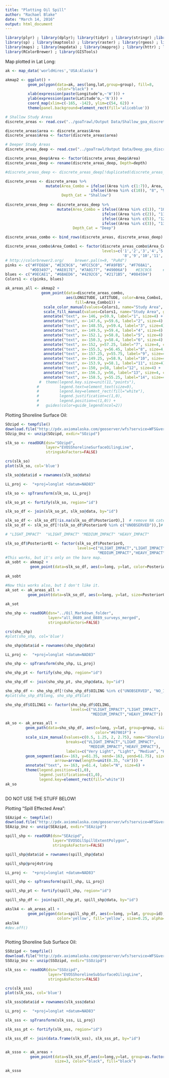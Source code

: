 ```yaml
---
title: "Plotting Oil Spill"
author: "Rachael Blake"
date: "March 14, 2016"
output: html_document
---
```


```r
library(plyr) ; library(dplyr); library(tidyr) ; library(stringr) ;library(rgdal) ; 
library(sp) ; library(maptools) ; library(raster) ; library(rgeos) ; library(ggplot2) ; 
library(maps) ; library(mapdata) ; library(mapproj) ; library(httr) ; library(scales) ;
library(RColorBrewer) ; library(GISTools)

```




Map plotted in Lat Long:

```r
ak <- map_data('worldHires','USA:Alaska')

akmap2 <- ggplot() + 
          geom_polygon(data=ak, aes(long,lat,group=group), fill=8, 
                       color="black") +
          xlab(expression(paste(Longitude^o,~'W'))) +
          ylab(expression(paste(Latitude^o,~'N'))) +
          coord_map(xlim=c(-165, -142), ylim=c(54, 62)) +
          theme(panel.background=element_rect(fill='aliceblue')) 

```

```r
# Shallow Study Areas
discrete_areas <- read.csv("../goaTrawl/Output Data/Shallow_goa_discrete_areas_for_comparison_Combined(50_to_150m).MH.csv")

discrete_areas$area <- discrete_areas$Area
discrete_areas$Area <- factor(discrete_areas$area)
```

```r
# Deeper Study Areas
discrete_areas_deep <- read.csv("../goaTrawl/Output Data/Deep_goa_discrete_areas_for_comparison_150_to_300m.MH.csv")

discrete_areas_deep$Area <- factor(discrete_areas_deep$Area)
discrete_areas_deep <- rename(discrete_areas_deep, Depth=depth)

#discrete_areas_deep <- discrete_areas_deep[!duplicated(discrete_areas_deep[1:6]),]

```

```r
discrete_areas <- discrete_areas %>%
                  mutate(Area_Combo = ifelse((Area %in% c(1:7)), Area,
                                      ifelse((Area %in% c(10)), "8", "9")),
                         Depth_Cat = "Shallow")
                                    
discrete_areas_deep <- discrete_areas_deep %>%
                       mutate(Area_Combo = ifelse((Area %in% c(1)), "10",
                                           ifelse((Area %in% c(2)), "11",
                                           ifelse((Area %in% c(5)), "12",
                                           ifelse((Area %in% c(3)), "13", "14")))),
                              Depth_Cat = "Deep")

discrete_areas_combo <- bind_rows(discrete_areas, discrete_areas_deep)


```

```r
discrete_areas_combo$Area_Combo1 <- factor(discrete_areas_combo$Area_Combo,
                                           levels=c('1','2','3','4','5','6','7',
                                                    '8','9','10','11','12','13','14'))
# http://colorbrewer2.org/     brewer.pal(n=9, "PuRd")
pinks <- c("#FFE6DA", "#E3C9C6", "#FCC5C0", "#FA9FB5", "#F768A1",
           "#DD3497", "#AE017E", "#7A0177", "#49006A")    #E3C9C6     #FDE0DD
blues <- c("#9ECAE1", "#6BAED6", "#4292C6", "#2171B5", "#084594")
Colors1 <- c(pinks, blues)

ak_areas_all <- akmap2 +
                geom_point(data=discrete_areas_combo, 
                           aes(LONGITUDE, LATITUDE, color=Area_Combo1,
                               fill=Area_Combo1)) + 
                 scale_color_manual(values=Colors1, name="Study Area", guide=FALSE) +
                 scale_fill_manual(values=Colors1, name="Study Area", guide=FALSE) +
                 annotate("text", x=-146, y=59.9, label="1", size=4) + 
                 annotate("text", x=-147.6, y=59.6, label="2", size=4) +
                 annotate("text", x=-148.55, y=59.4, label="3", size=4) +
                 annotate("text", x=-149.5, y=59.4, label="4", size=4) +
                 annotate("text", x=-152.1, y=58.8, label="5", size=4) +
                 annotate("text", x=-150.3, y=58.4, label="6", size=4) +
                 annotate("text", x=-152, y=57.25, label="7", size=4, color="white") +
                 annotate("text", x=-155.5, y=56.45, label="8", size=4, color="white") +
                 annotate("text", x=-157.25, y=55.75, label="9", size=4, color="white") +
                 annotate("text", x=-149.25, y=58.9, label="10", size=4) +
                 annotate("text", x=-153.9, y=58.1, label="11", size=4) +
                 annotate("text", x=-150, y=58, label="12", size=4) +
                 annotate("text", x=-156.3, y=56, label="13", size=4, color="white") +
                 annotate("text", x=-158.5, y=55.25, label="14", size=4, color="white") 
               #  theme(legend.key.size=unit(11,"points"),
              #         legend.text=element_text(size=9),
              #         legend.key=element_rect(fill="white"),
              #         legend.justification=c(1,0), 
              #         legend.position=c(1,0)) +
              #   guides(color=guide_legend(ncol=2))


```



Plotting Shoreline Surface Oil:

```r
SOzipd <- tempfile()
download.file("http://pdx.axiomalaska.com/geoserver/wfs?service=WFS&version=1.0.0&request=GetFeature&outputFormat=SHAPE-ZIP&typeName=axiom:EVOSShorelineSurfaceOiling", SOzipd, mode="wb")
SOzip_Unz <- unzip(SOzipd, exdir="SOzipd")

slk_so <- readOGR(dsn="SOzipd",
                  layer="EVOSShorelineSurfaceOilingLine",
                  stringsAsFactors=FALSE)

crs(slk_so)
plot(slk_so, col='blue')

slk_so@data$id = rownames(slk_so@data)

LL_proj <-  "+proj=longlat +datum=NAD83"

slk_so <- spTransform(slk_so, LL_proj)

slk_so_pt <- fortify(slk_so, region="id")

slk_so_df <- join(slk_so_pt, slk_so@data, by="id")

slk_so_df <- slk_so_df[!is.na(slk_so_df$PosteriorO),]  # remove NA category
slk_so_df <- slk_so_df[!(slk_so_df$PosteriorO %in% c("UNOBSERVED")),]# remove "UNOBSERVED" category

```

```r
# "LIGHT_IMPACT"  "VLIGHT_IMPACT" "MEDIUM_IMPACT" "HEAVY_IMPACT" 

slk_so_df$PosteriorO1 <- factor(slk_so_df$PosteriorO,
                                levels=c("VLIGHT_IMPACT","LIGHT_IMPACT",
                                         "MEDIUM_IMPACT","HEAVY_IMPACT"))
#This works, but it's only on the bare map.
ak_sobt <- akmap2 + 
           geom_point(data=slk_so_df, aes(x=long, y=lat, color=PosteriorO1), size=1) 
            
ak_sobt     

#Now this works also, but I don't like it.
ak_sot <- ak_areas_all + 
          geom_point(data=slk_so_df, aes(x=long, y=lat, size=PosteriorO1)) 
            
ak_sot           

```

```r

sho_shp <- readOGR(dsn="../Oil_Markdown_folder",
                   layer="all_0689_and_0889_surveys_merged",
                   stringsAsFactors=FALSE)

crs(sho_shp)
#plot(sho_shp, col='blue')

sho_shp@data$id = rownames(sho_shp@data)

LL_proj <-  "+proj=longlat +datum=NAD83"

sho_shp <- spTransform(sho_shp, LL_proj)

sho_shp_pt <- fortify(sho_shp, region="id")

sho_shp_df <- join(sho_shp_pt, sho_shp@data, by="id")

sho_shp_df <- sho_shp_df[!(sho_shp_df$OILING %in% c("UNOBSERVED", "NO_IMPACT")),]# remove "UNOBSERVED" and "NO_IMPACT" categories
#plot(sho_shp_df$long, sho_shp_df$lat)

```


```r

sho_shp_df$OILING1 <- factor(sho_shp_df$OILING,
                             levels=c("VLIGHT_IMPACT","LIGHT_IMPACT",
                                      "MEDIUM_IMPACT","HEAVY_IMPACT"))

ak_so <- ak_areas_all + 
         geom_path(data=sho_shp_df, aes(x=long, y=lat, group=group, size=OILING1),
                                        color="#67001F") +
         scale_size_manual(values=c(0.5, 1.25, 2, 2.75), name="Shoreline Oiling",
                           breaks=c("VLIGHT_IMPACT","LIGHT_IMPACT",
                                     "MEDIUM_IMPACT","HEAVY_IMPACT"),
                           labels=c("Very Light", "Light", "Medium", "Heavy")) +
         geom_segment(aes(x=-163, y=61.35, xend=-163, yend=61.75), size=1.1,
                      arrow=arrow(length=unit(0.35, "cm"))) + 
         annotate("text", x=-163, y=61.4, label="N", size=6) +
         theme(legend.position=c(1,0),
               legend.justification=c(1,0),
               legend.key=element_rect(fill="white"))
ak_so           
          

```







DO NOT USE THE STUFF BELOW!

Plotting "Spill Effected Area":

```r
SEAzipd <- tempfile()
download.file("http://pdx.axiomalaska.com/geoserver/wfs?service=WFS&version=1.0.0&request=GetFeature&outputFormat=SHAPE-ZIP&typeName=axiom:EVOSOilSpillExtent", SEAzipd, mode="wb")
SEAzip_Unz <- unzip(SEAzipd, exdir="SEAzipd")

spill_shp <- readOGR(dsn="SEAzipd",
                     layer="EVOSOilSpillExtentPolygon",
                     stringsAsFactors=FALSE)

spill_shp@data$id = rownames(spill_shp@data)

spill_shp@proj4string 

LL_proj <-  "+proj=longlat +datum=NAD83"

spill_shp <- spTransform(spill_shp, LL_proj)

spill_shp_pt <- fortify(spill_shp, region="id")

spill_shp_df <- join(spill_shp_pt, spill_shp@data, by="id")

```

```r
akslk4 <- ak_areas_all +
          geom_polygon(data=spill_shp_df, aes(x=long, y=lat, group=id),
                       color='yellow', fill='yellow', size=0.25, alpha=0.4)
akslk4
#dev.off()
           
```



Plotting Shoreline Sub Surface Oil: 

```r
SSOzipd <- tempfile()
download.file("http://pdx.axiomalaska.com/geoserver/wfs?service=WFS&version=1.0.0&request=GetFeature&outputFormat=SHAPE-ZIP&typeName=axiom:EVOSShorelineSubSurfaceOiling", SSOzipd, mode="wb")
SSOzip_Unz <- unzip(SSOzipd, exdir="SSOzipd")

slk_sss <- readOGR(dsn="SSOzipd",
                   layer="EVOSShorelineSubSurfaceOilingLine",
                   stringsAsFactors=FALSE)

crs(slk_sss)
plot(slk_sss, col='blue')

slk_sss@data$id = rownames(slk_sss@data)

LL_proj <-  "+proj=longlat +datum=NAD83"

slk_sss <- spTransform(slk_sss, LL_proj)

slk_sss_pt <- fortify(slk_sss, region="id")

slk_sss_df <- join(data.frame(slk_sss), slk_sss_pt, by="id")



```

```r
ak_ssso <- ak_areas + 
           geom_point(data=slk_sss_df,aes(x=long,y=lat, group=as.factor(SegmentID)), 
                      size=3, color="black", fill="black") 
           
ak_ssso           


```











